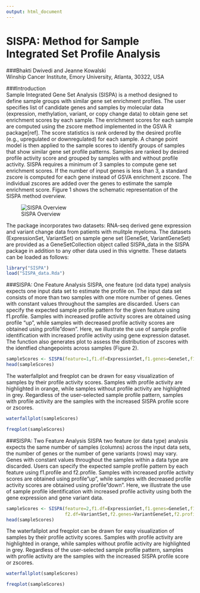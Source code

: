 ```yaml
---
output: html_document
---
```


<!--
%\VignetteEngine{knitr::knitr}
%\VignetteIndexEntry{SISPA:Method for Sample Integrated Set Profile Analysis}
-->
  
SISPA: Method for Sample Integrated Set Profile Analysis
=====================================================================================================
###Bhakti Dwivedi and Jeanne Kowalski  
Winship Cancer Institute, Emory University, Atlanta, 30322, USA  
  
###Introduction  
Sample Integrated Gene Set Analysis (SISPA) is a method designed to define sample groups with similar gene set enrichment profiles. The user specifies list of candidate genes and samples by molecular data (expression, methylation, variant, or copy change data) to obtain gene set enrichment scores by each sample. The enrichment scores for each sample are computed using the zscore method implemented in the GSVA R package[ref]. The score statistics is rank ordered by the desired profile (e.g., upregulated or downregulated) for each sample. A change point model is then applied to the sample scores to identify groups of samples that show similar gene set profile patterns. Samples are ranked by desired profile activity score and grouped by samples with and without profile activity. SISPA requires a minimum of 3 samples to compute gene set enrichment scores. If the number of input genes is less than 3, a standard zscore is computed for each gene instead of GSVA enrichment zscore. The individual zscores are added over the genes to estimate the sample enrichment score. Figure 1 shows the schematic representation of the SISPA method overview.   
  
![SISPA Overview](sispa_overview.png)
  
The package incorporates two datasets: RNA-seq derived gene expression and variant change data from patients with mulitple myeloma. The datasets (ExpressionSet, VariantSet) on sample gene set (GeneSet, VariantGeneSet) are provided as a GeneSetCollection object called SISPA_data in the SISPA package in addition to any other data used in this vignette. These dataets can be loaded as follows:  
  
```r
library("SISPA")
load("SISPA_data.Rda")
```
  

###SISPA: One Feature Analysis
SISPA, one feature (od data type) analysis expects one input data set to estimate the profile on. The input data set consists of more than two samples with one more number of genes. Genes with constant values throughout the samples are discarded. Users can specify the expected sample profile pattern for the given feature using f1.profile. Samples with increased profile activity scores are obtained using profile "up", while samples with decreased profile activity scores are obtained using profile"down". Here, we illustrate the use of sample profile identification with increased profile activity using gene expression dataset. The function also generates plot to assess the distribution of zscores with the identfied changepoints across samples (Figure 2).  
  
  
```r
sampleScores <- SISPA(feature=1,f1.df=ExpressionSet,f1.genes=GeneSet,f1.profile="up")
head(sampleScores)
```

The waterfallplot and freqplot can be drawn for easy visualization of samples by their profile activity scores. Samples with profile activity are highlighted in orange, while samples without profile activity are highlighted in grey. Regardless of the user-selected sample profile pattern, samples with profile activity are the samples with the increased SISPA profile score or zscores.  

 
```r
waterfallplot(sampleScores)
```
  
  
```r
freqplot(sampleScores)
```
  


###SISPA: Two Feature Analysis
SISPA two feature (or data type) analysis expects the same number of samples (columns) across the input data sets, the number of genes or the number of gene variants (rows) may vary. Genes with constant values throughout the samples within a data type are discarded. Users can specify the expected sample profile pattern by each feature using f1.profile and f2.profile. Samples with increased profile activity scores are obtained using profile"up", while samples with decreased profile activity scores are obtained using profile"down". Here, we illustrate the use of sample profile identification with increased profile activity using both the gene expression and gene variant data.    
  
```r
sampleScores <- SISPA(feature=2,f1.df=ExpressionSet,f1.genes=GeneSet,f1.profile="up",
                      f2.df=VariantSet,f2.genes=VariantGeneSet,f2.profile="up")
head(sampleScores)
```

The waterfallplot and freqplot can be drawn for easy visualization of samples by their profile activity scores. Samples with profile activity are highlighted in orange, while samples without profile activity are highlighted in grey. Regardless of the user-selected sample profile pattern, samples with profile activity are the samples with the increased SISPA profile score or zscores.


```r
waterfallplot(sampleScores)
```
  
```r
freqplot(sampleScores)
```

